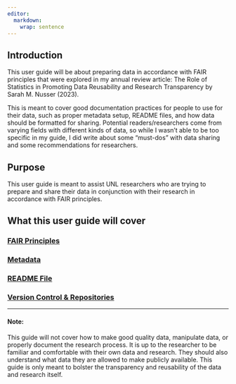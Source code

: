 ```yaml
---
editor: 
  markdown: 
    wrap: sentence
---
```

## Introduction {.unnumbered}

This user guide will be about preparing data in accordance with FAIR principles that were explored in my annual review article: The Role of Statistics in Promoting Data Reusability and Research Transparency by Sarah M. Nusser (2023).

This is meant to cover good documentation practices for people to use for their data, such as proper metadata setup, README files, and how data should be formatted for sharing. Potential readers/researchers come from varying fields with different kinds of data, so while I wasn't able to be too specific in my guide, I did write about some "must-dos" with data sharing and some recommendations for researchers.

## Purpose

This user guide is meant to assist UNL researchers who are trying to prepare and share their data in conjunction with their research in accordance with FAIR principles.

## What this user guide will cover

### [FAIR Principles](fair-guide.qmd)

### [Metadata](metadata-guide.qmd)

### [README File](readme-guide.qmd)

### [Version Control & Repositories](version-control-guide.qmd)

---

#### Note:

This guide will not cover how to make good quality data, manipulate data, or properly document the research process. It is up to the researcher to be familiar and comfortable with their own data and research. They should also understand what data they are allowed to make publicly available. This guide is only meant to bolster the transparency and reusability of the data and research itself.